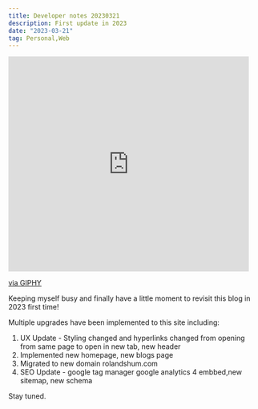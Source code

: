 ```yaml
---
title: Developer notes 20230321
description: First update in 2023
date: "2023-03-21"
tag: Personal,Web
---
```


<iframe
  src="https://giphy.com/embed/xT9IgzoKnwFNmISR8I"
  width="480"
  height="429"
  frameBorder="0"
  class="giphy-embed"
  allowFullScreen
></iframe>
<p>
  <a href="https://giphy.com/gifs/code-coding-seamless-xT9IgzoKnwFNmISR8I">
    via GIPHY
  </a>
</p>
Keeping myself busy and finally have a little moment to revisit this blog in 2023
first time!

Multiple upgrades have been implemented to this site including:

1. UX Update - Styling changed and hyperlinks changed from opening from same page to open in new tab, new header
2. Implemented new homepage, new blogs page
3. Migrated to new domain rolandshum.com
4. SEO Update - google tag manager google analytics 4 embbed,new sitemap, new schema

Stay tuned.
